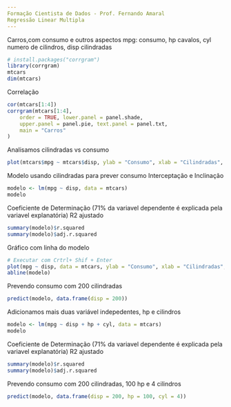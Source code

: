 ```yaml
---
Formação Cientista de Dados - Prof. Fernando Amaral
Regressão Linear Multipla
---
```


Carros,com consumo e outros aspectos
mpg: consumo, hp cavalos, cyl numero de cilindros, disp cilindradas
```r
# install.packages("corrgram")
library(corrgram)
mtcars
dim(mtcars)
```
Correlação
```r
cor(mtcars[1:4])
corrgram(mtcars[1:4],
    order = TRUE, lower.panel = panel.shade,
    upper.panel = panel.pie, text.panel = panel.txt,
    main = "Carros"
)
```
Analisamos cilindradas vs consumo
```r
plot(mtcars$mpg ~ mtcars$disp, ylab = "Consumo", xlab = "Cilindradas", main = "Carros")
```
Modelo usando cilindradas para prever consumo
Interceptação e Inclinação
```r
modelo <- lm(mpg ~ disp, data = mtcars)
modelo
```
Coeficiente de Determinação (71% da variavel dependente é explicada pela variavel explanatória)
R2 ajustado
```r
summary(modelo)$r.squared
summary(modelo)$adj.r.squared
```
Gráfico com linha do modelo
```r
# Executar com Crtrl+ Shif + Enter
plot(mpg ~ disp, data = mtcars, ylab = "Consumo", xlab = "Cilindradas", main = "Carros")
abline(modelo)
```
Prevendo consumo com 200 cilindradas
```r
predict(modelo, data.frame(disp = 200))
```
Adicionamos mais duas variável indepedentes, hp e cilindros
```r
modelo <- lm(mpg ~ disp + hp + cyl, data = mtcars)
modelo
```
Coeficiente de Determinação (71% da variavel dependente é explicada pela variavel explanatória)
R2 ajustado
```r
summary(modelo)$r.squared
summary(modelo)$adj.r.squared
```
Prevendo consumo com 200 cilindradas, 100 hp e 4 cilindros
```r
predict(modelo, data.frame(disp = 200, hp = 100, cyl = 4))
```
